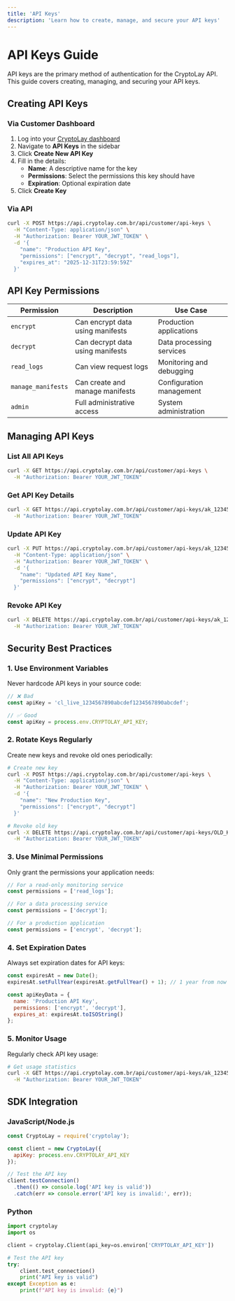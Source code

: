 ```yaml
---
title: 'API Keys'
description: 'Learn how to create, manage, and secure your API keys'
---
```


# API Keys Guide

API keys are the primary method of authentication for the CryptoLay API. This guide covers creating, managing, and securing your API keys.

## Creating API Keys

### Via Customer Dashboard

1. Log into your [CryptoLay dashboard](https://app.cryptolay.com.br)
2. Navigate to **API Keys** in the sidebar
3. Click **Create New API Key**
4. Fill in the details:
   - **Name**: A descriptive name for the key
   - **Permissions**: Select the permissions this key should have
   - **Expiration**: Optional expiration date
5. Click **Create Key**

### Via API

```bash
curl -X POST https://api.cryptolay.com.br/api/customer/api-keys \
  -H "Content-Type: application/json" \
  -H "Authorization: Bearer YOUR_JWT_TOKEN" \
  -d '{
    "name": "Production API Key",
    "permissions": ["encrypt", "decrypt", "read_logs"],
    "expires_at": "2025-12-31T23:59:59Z"
  }'
```

## API Key Permissions

| Permission | Description | Use Case |
|------------|-------------|----------|
| `encrypt` | Can encrypt data using manifests | Production applications |
| `decrypt` | Can decrypt data using manifests | Data processing services |
| `read_logs` | Can view request logs | Monitoring and debugging |
| `manage_manifests` | Can create and manage manifests | Configuration management |
| `admin` | Full administrative access | System administration |

## Managing API Keys

### List All API Keys

```bash
curl -X GET https://api.cryptolay.com.br/api/customer/api-keys \
  -H "Authorization: Bearer YOUR_JWT_TOKEN"
```

### Get API Key Details

```bash
curl -X GET https://api.cryptolay.com.br/api/customer/api-keys/ak_1234567890abcdef \
  -H "Authorization: Bearer YOUR_JWT_TOKEN"
```

### Update API Key

```bash
curl -X PUT https://api.cryptolay.com.br/api/customer/api-keys/ak_1234567890abcdef \
  -H "Content-Type: application/json" \
  -H "Authorization: Bearer YOUR_JWT_TOKEN" \
  -d '{
    "name": "Updated API Key Name",
    "permissions": ["encrypt", "decrypt"]
  }'
```

### Revoke API Key

```bash
curl -X DELETE https://api.cryptolay.com.br/api/customer/api-keys/ak_1234567890abcdef \
  -H "Authorization: Bearer YOUR_JWT_TOKEN"
```

## Security Best Practices

### 1. Use Environment Variables

Never hardcode API keys in your source code:

```javascript
// ❌ Bad
const apiKey = 'cl_live_1234567890abcdef1234567890abcdef';

// ✅ Good
const apiKey = process.env.CRYPTOLAY_API_KEY;
```

### 2. Rotate Keys Regularly

Create new keys and revoke old ones periodically:

```bash
# Create new key
curl -X POST https://api.cryptolay.com.br/api/customer/api-keys \
  -H "Content-Type: application/json" \
  -H "Authorization: Bearer YOUR_JWT_TOKEN" \
  -d '{
    "name": "New Production Key",
    "permissions": ["encrypt", "decrypt"]
  }'

# Revoke old key
curl -X DELETE https://api.cryptolay.com.br/api/customer/api-keys/OLD_KEY_ID \
  -H "Authorization: Bearer YOUR_JWT_TOKEN"
```

### 3. Use Minimal Permissions

Only grant the permissions your application needs:

```javascript
// For a read-only monitoring service
const permissions = ['read_logs'];

// For a data processing service
const permissions = ['decrypt'];

// For a production application
const permissions = ['encrypt', 'decrypt'];
```

### 4. Set Expiration Dates

Always set expiration dates for API keys:

```javascript
const expiresAt = new Date();
expiresAt.setFullYear(expiresAt.getFullYear() + 1); // 1 year from now

const apiKeyData = {
  name: 'Production API Key',
  permissions: ['encrypt', 'decrypt'],
  expires_at: expiresAt.toISOString()
};
```

### 5. Monitor Usage

Regularly check API key usage:

```bash
# Get usage statistics
curl -X GET https://api.cryptolay.com.br/api/customer/api-keys/ak_1234567890abcdef/usage \
  -H "Authorization: Bearer YOUR_JWT_TOKEN"
```

## SDK Integration

### JavaScript/Node.js

```javascript
const CryptoLay = require('cryptolay');

const client = new CryptoLay({
  apiKey: process.env.CRYPTOLAY_API_KEY
});

// Test the API key
client.testConnection()
  .then(() => console.log('API key is valid'))
  .catch(err => console.error('API key is invalid:', err));
```

### Python

```python
import cryptolay
import os

client = cryptolay.Client(api_key=os.environ['CRYPTOLAY_API_KEY'])

# Test the API key
try:
    client.test_connection()
    print("API key is valid")
except Exception as e:
    print(f"API key is invalid: {e}")
```